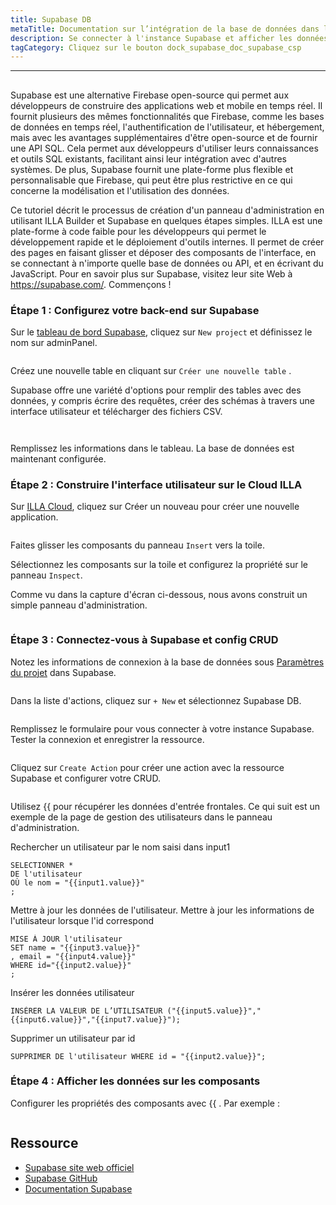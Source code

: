 ```yaml
---
title: Supabase DB
metaTitle: Documentation sur l’intégration de la base de données dans le Cloud Supabase DB
description: Se connecter à l'instance Supabase et afficher les données Supabase DB sur les composants
tagCategory: Cliquez sur le bouton dock_supabase_doc_supabase_csp
---
```


* * *

## <Heading hidden>Supabase DB</Heading>

Supabase est une alternative Firebase open-source qui permet aux développeurs de construire des applications web et mobile en temps réel. Il fournit plusieurs des mêmes fonctionnalités que Firebase, comme les bases de données en temps réel, l'authentification de l'utilisateur, et hébergement, mais avec les avantages supplémentaires d'être open-source et de fournir une API SQL. Cela permet aux développeurs d'utiliser leurs connaissances et outils SQL existants, facilitant ainsi leur intégration avec d'autres systèmes. De plus, Supabase fournit une plate-forme plus flexible et personnalisable que Firebase, qui peut être plus restrictive en ce qui concerne la modélisation et l'utilisation des données.

Ce tutoriel décrit le processus de création d'un panneau d'administration en utilisant ILLA Builder et Supabase en quelques étapes simples. ILLA est une plate-forme à code faible pour les développeurs qui permet le développement rapide et le déploiement d'outils internes. Il permet de créer des pages en faisant glisser et déposer des composants de l'interface, en se connectant à n'importe quelle base de données ou API, et en écrivant du JavaScript. Pour en savoir plus sur Supabase, visitez leur site Web à <https://supabase.com/>. Commençons !

### Étape 1 : Configurez votre back-end sur Supabase

Sur le [tableau de bord Supabase](https://app.supabase.com/projects), cliquez sur `New project` et définissez le nom sur adminPanel.

<img
  src='https://cdn.illacloud.com/official-website/img/docs/assemble/supabase1.png'
  alt=""
/>

Créez une nouvelle table en cliquant sur `Créer une nouvelle table` .

Supabase offre une variété d'options pour remplir des tables avec des données, y compris écrire des requêtes, créer des schémas à travers une interface utilisateur et télécharger des fichiers CSV.

<img
  src='https://cdn.illacloud.com/official-website/img/docs/assemble/supabase2.png'
  alt=""
/>

<img
  src='https://cdn.illacloud.com/official-website/img/docs/assemble/supabase3.png'
  alt=""
/>

Remplissez les informations dans le tableau. La base de données est maintenant configurée.

### Étape 2 : Construire l'interface utilisateur sur le Cloud ILLA

Sur [ILLA Cloud](https://cloud.illacloud.com), cliquez sur Créer un nouveau pour créer une nouvelle application.

<img
  src='https://cdn.illacloud.com/official-website/img/docs/assemble/supabase4.png'
  alt=""
/>

Faites glisser les composants du panneau `Insert` vers la toile.

Sélectionnez les composants sur la toile et configurez la propriété sur le panneau `Inspect`.

Comme vu dans la capture d'écran ci-dessous, nous avons construit un simple panneau d'administration.

<img
  src='https://cdn.illacloud.com/official-website/img/docs/assemble/supabase5.png'
  alt=""
/>

### Étape 3 : Connectez-vous à Supabase et config CRUD

Notez les informations de connexion à la base de données sous [Paramètres du projet](https://app.supabase.com/project/hdcfnsxpwwgboqomdrhp/settings/database) dans Supabase.

<img
  src='https://cdn.illacloud.com/official-website/img/docs/assemble/supabase6.png'
  alt=""
/>

Dans la liste d'actions, cliquez sur `+ New` et sélectionnez Supabase DB.

<img
  src='https://cdn.illacloud.com/official-website/img/docs/assemble/supabase7.png'
  alt=""
/>

Remplissez le formulaire pour vous connecter à votre instance Supabase. Tester la connexion et enregistrer la ressource.

<img
  src='https://cdn.illacloud.com/official-website/img/docs/assemble/supabase8.png'
  alt=""
/>

Cliquez sur `Create Action` pour créer une action avec la ressource Supabase et configurer votre CRUD.

<img
  src='https://cdn.illacloud.com/official-website/img/docs/assemble/supabase9.png'
  alt=""
/>

Utilisez {{ pour récupérer les données d'entrée frontales. Ce qui suit est un exemple de la page de gestion des utilisateurs dans le panneau d'administration.

Rechercher un utilisateur par le nom saisi dans input1

```
SELECTIONNER *
DE l'utilisateur
OÙ le nom = "{{input1.value}}"
;
```

Mettre à jour les données de l'utilisateur. Mettre à jour les informations de l'utilisateur lorsque l'id correspond

```
MISE À JOUR l'utilisateur
SET name = "{{input3.value}}"
, email = "{{input4.value}}"
WHERE id="{{input2.value}}"
;
```

Insérer les données utilisateur

```
INSÉRER LA VALEUR DE L’UTILISATEUR ("{{input5.value}}","{{input6.value}}","{{input7.value}}");
```

Supprimer un utilisateur par id

```
SUPPRIMER DE l'utilisateur WHERE id = "{{input2.value}}";
```

### Étape 4 : Afficher les données sur les composants

Configurer les propriétés des composants avec {{ . Par exemple :

<img
  src='https://cdn.illacloud.com/official-website/img/docs/assemble/supabase10.png'
  alt=""
/>

## Ressource

-   [Supabase site web officiel](https://supabase.com/)
-   [Supabase GitHub](https://github.com/supabase/supabase)
-   [Documentation Supabase](https://supabase.com/docs)
